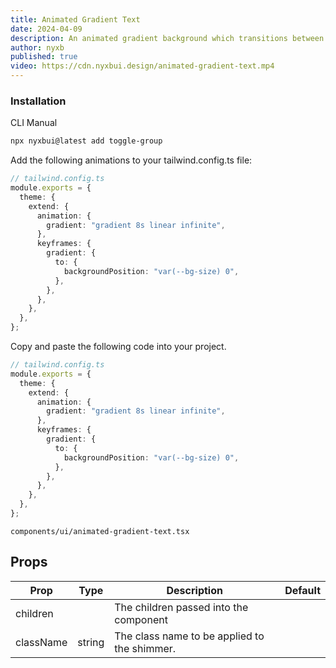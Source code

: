 ```yaml
---
title: Animated Gradient Text
date: 2024-04-09
description: An animated gradient background which transitions between colors for text.
author: nyxb
published: true
video: https://cdn.nyxbui.design/animated-gradient-text.mp4
---
```


<ComponentPreview name="animated-gradient-text-demo" />


### Installation

<Tabs defaultValue="cli">

<TabsList>
  <TabsTrigger value="cli">CLI</TabsTrigger>
  <TabsTrigger value="manual">Manual</TabsTrigger>
</TabsList>
<TabsContent value="cli">

```bash
npx nyxbui@latest add toggle-group
```

Add the following animations to your tailwind.config.ts file:

```ts
// tailwind.config.ts
module.exports = {
  theme: {
    extend: {
      animation: {
        gradient: "gradient 8s linear infinite",
      },
      keyframes: {
        gradient: {
          to: {
            backgroundPosition: "var(--bg-size) 0",
          },
        },
      },
    },
  },
};
```

</TabsContent>

<TabsContent value="manual">

<Steps>

Copy and paste the following code into your project.

```ts
// tailwind.config.ts
module.exports = {
  theme: {
    extend: {
      animation: {
        gradient: "gradient 8s linear infinite",
      },
      keyframes: {
        gradient: {
          to: {
            backgroundPosition: "var(--bg-size) 0",
          },
        },
      },
    },
  },
};
```

```text
components/ui/animated-gradient-text.tsx
```

<ComponentSource name="animated-gradient-text" />

</Steps>

</TabsContent>

</Tabs>

## Props

| Prop         | Type   | Description                                  | Default |
| ------------ | ------ | -------------------------------------------- | ------- |
| children     |        | The children passed into the component                   |         |
| className    | string | The class name to be applied to the shimmer. |         |
